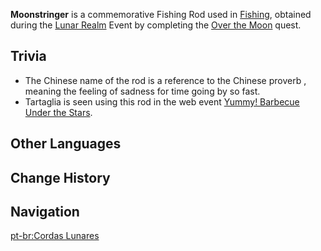 {{Item Infobox
|id           = 200904
|image        = Item Moonstringer.png
|type         = Fishing Rods
|invCategory  = Gadgets
|rarity       = 4
|effect       = If you can stay within the Ideal Tension Zone while fishing, this rod will shorten the time in which fish will struggle at an accelerating rate and increase your chances of success. If you leave the Ideal Tension Zone, the acceleration will reset.
|description  = A special fishing rod created for the sake of the [[Lunar Leviathan]]. To tackle this legendary fish, the creator of this rod specially added some material with rare functions onto the rod itself and the fishing line, giving it both great malleability and tensile strength. Of course, such a treasure could easily catch ordinary fish, but that seems like overkill to the point where even the rod might feel ashamed to be used thus.
|source1      = [[Over the Moon]] Event Quest
|event        = Lunar Realm
|reusable     = Yes
|usage        = Fishing
|memento      = Yes
}}
'''Moonstringer''' is a commemorative Fishing Rod used in [[Fishing]], obtained during the [[Lunar Realm]] Event by completing the [[Over the Moon]] quest.

==Trivia==
*The Chinese name of the rod {{Lang|"Tie the Moon With a Long Rope"|zh=长绳系月|zh_rm=Cháng Shéng Xì Yuè}} is a reference to the Chinese proverb {{Lang|"tie the sun with a long rope"|zh=长绳系日|zh_rm=cháng shéng xì rì}}, meaning the feeling of sadness for time going by so fast.
*Tartaglia is seen using this rod in the web event [[Yummy! Barbecue Under the Stars]].

==Other Languages==
{{Other Languages
|en      = Moonstringer
|zhs     = 长绳系月
|zhs_rm  = Cháng Shéng Xì Yuè
|zht     = 長繩繫月
|zht_rm  = Cháng Shéng Xì Yuè
|zh_tl   = Tie the Moon With a Long Rope
|ja      = 月結びの縄
|ja_rm   = Tsukimusubi no Nawa
|ja_tl   = Rope of the Moon Tie
|ko      = 달을 묶은 밧줄
|ko_rm   = Dal-eul Mukkeun Batjul
|ko_tl   = Rope That Tied the Moon
|es      = Cuerda de la luna
|es_tl   = String of the Moon
|fr      = Pêchelune
|fr_tl   = Moonangler
|ru      = Лунная нить
|ru_tl   = 
|th      = Moonstringer
|vi      = Kẻ Trói Trăng
|vi_tl   = 
|de      = Mondschnur
|de_tl   = Moon String
|id      = Moonstringer
|pt      = Cordas Lunares
|pt_tl   = 
}}

==Change History==
{{Change History|2.1}}

==Navigation==
{{Gadget Navbox}}

[[pt-br:Cordas Lunares]]